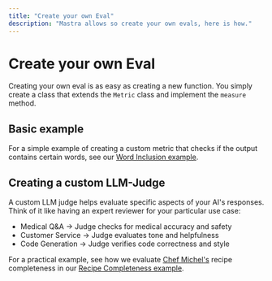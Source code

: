 ```yaml
---
title: "Create your own Eval"
description: "Mastra allows so create your own evals, here is how."
---
```


# Create your own Eval

Creating your own eval is as easy as creating a new function. You simply create a class that extends the `Metric` class and implement the `measure` method. 


## Basic example 

For a simple example of creating a custom metric that checks if the output contains certain words, see our [Word Inclusion example](/examples/evals/word-inclusion).

## Creating a custom LLM-Judge

A custom LLM judge helps evaluate specific aspects of your AI's responses. Think of it like having an expert reviewer for your particular use case:

- Medical Q&A → Judge checks for medical accuracy and safety
- Customer Service → Judge evaluates tone and helpfulness
- Code Generation → Judge verifies code correctness and style

For a practical example, see how we evaluate [Chef Michel's](/docs/guides/01-chef-michel) recipe completeness in our [Recipe Completeness example](/examples/evals/custom-eval).
